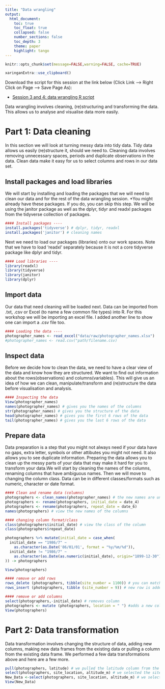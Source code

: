 ```yaml
---
title: "Data wrangling"
output:
  html_document:
    toc: true
    toc_float: true
    collapsed: false
    number_sections: false
    toc_depth: 3
    theme: paper
    highlight: tango
---
```


```r
knitr::opts_chunk$set(message=FALSE,warning=FALSE, cache=TRUE)
```

```r
xaringanExtra::use_clipboard()
```

Download the script for this session at the link below (Click Link --> Right Click on Page --> Save Page As):

* [Session 3 and 4: data wrangling R script](https://raw.githubusercontent.com/jdmwhite/R_Workshop/main/scripts/3_Data_Wrangling.R)

Data wrangling involves cleaning, (re)structuring and transforming the data. This allows us to analyse and visualise data more easily.

# Part 1: Data cleaning

In this section we will look at turning messy data into tidy data. Tidy data allows us easily (re)structure it, should we need to. Cleaning data involves removing unnecessary spaces, periods and duplicate observations in the data. Clean data make it easy for us to select columns and rows in our data set.

## Install packages and load libraries

We will start by installing and loading the packages that we will need to clean our data and for the rest of the data wrangling session. *You might already have these packages. If you do, you can skip this step. We will be using the janitor package as well as the dplyr, tidyr and readxl packages from the tidyverse collection of packages. 

```r
#### Install packages ----
install.packages('tidyverse') # dplyr, tidyr, readxl  
install.packages('janitor') # cleaning names
```

Next we need to load our packages (libraries) onto our work spaces. Note that we have to load 'readxl' separately because it is not a core tidyverse package like dplyr and tidyr. 

```r
#### Load libraries ----
library(readxl)
library(tidyverse)
library(janitor)
library(dplyr)
```

## Import data

Our data that need cleaning will be loaded next. Data can be imported from .txt, .csv or Excel (to name a few common file types) into R. For this workshop we will be importing an excel file. I added another line to show one can import a .csv file too.

```r
#### Loading the data ----
photographer_names <- read_excel("data/raw/photographer_names.xlsx")
#photographer_names <- read.csv("path/filename.csv)
```
## Inspect data

Before we decide how to clean the data, we need to have a clear view of the data and know how they are structured. We want to find out information about the rows(observations) and columns(variables). This will give us an idea of how we can clean, manipulate/transform and (re)structure the data before visualisation and analysis. 

```r
#### Inspecting the data
View(photographer_names)
names(photographer_names) # gives you the names of the columns 
str(photographer_names) # gives you the structure of the data
head(photographer_names) # gives you the first 6 rows of the data
tail(photographer_names) # gives you the last 6 rows of the data
```

## Prepare data

Data preparation is a step that you might not always need if your data have no gaps, extra letter, symbols or other attibutes you might not need. It also allows you to see duplicate information. Preparing the data allows you to clean up the messy parts of your data that may make it hard for you to transform your data.We will start by cleaning the names of the columns, renaming columns that have ambiguous names. Then we will move to changing the column class. Data can be in different classes/formats such as numeric, character or date format.   

```r
#### Clean and rename data (columns)
photographers <- clean_names(photographer_names) # the new names are unique
photographers <- rename(photographers, initial_date = date_4)
photographers <- rename(photographers, repeat_date = date_6)
names(photographers) # view the new names of the columns

#### changing column format/class
class(photographers$initial_date) # view the class of the column
class(photographers$repeat_date)

photographers %>% mutate(initial_date = case_when(
  initial_date == "1986/7" ~ 
    as.character(as.Date('86/01/01', format = "%y/%m/%d")),
  initial_date != "1986/7" ~ 
    as.character(as.Date(as.numeric(initial_date), origin="1899-12-30"))
)) -> photographers

View(photographers)

#### remove or add rows
rows_delete (photographers, tibble(site_number = 1100)) # you can match the delete function to any specific row
rows_insert (photographers, tibble (site_number = 9)) # new row is added.

#### remove or add columns
select(photographers,-initial_date) # removes column
photographers <- mutate (photographers, location = " ") #adds a new column
View(photographers)
```

# Part 2: Data transformation

Data transformation involves changing the structure of data, adding new columns, making new data frames from the existing data or pulling a column from the existing data frame. We performed a few data transformations above and here are a few more.

```r

pull(photographers, latitude) # we pulled the latitude column from the dataframe
select(photographers, site_location, altitude_m) # we selected the site_location and altitude_m columns from the dataframe
New_Data <-select(photographers, site_location, altitude_m) # we selected the site_location and altitude_m columns from the photographers data frame and made a new data frame called New_Data
View(New_Data)
```


